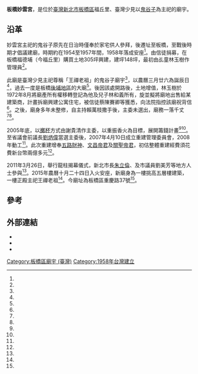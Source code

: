 {{coord|25.007769|121.461610|display=title}}
{{東亞廟宇
| name =板橋妙雲宮
| img =File:板橋妙雲宮.jpg
| img_capt = 
| image_width = 250px
| location = {{TWN}}[[新北市|新北市]][[板橋區_(台灣)|板橋區]]福丘里重慶路37號
| god =王禪老祖
| type = 
| struct = 
| open_year =1958年
| cere_date =農曆三月廿六
| cultural_collection= 
|}}
'''板橋妙雲宮'''，是位於[[臺灣|臺灣]][[新北市|新北市]][[板橋區_(台灣)|板橋區]]福丘里、臺灣少見以[[鬼谷子|鬼谷子]]為主祀的廟宇。
==沿革==

妙雲宮主祀的鬼谷子原先在日治時僅奉於家宅供人參拜，後遷址至板橋，至戰後時期才倡議建廟，時期約在1954至1957年間，1958年落成安座<ref name="袁志豪"/>。由信徒捐募，在板橋福德埔（今福丘里）購買土地305坪興建，建坪148坪，最初由乩童林玉樹作管理員<ref name="1973-06-10"/>。

此廟是臺灣少見主祀尊稱「王禪老祖」的鬼谷子廟宇<ref name="郭顏慧"/>，以農曆三月廿六為誕辰日<ref name="張力可2"/>，過去一度是板橋[[後埔_(新北市)|後埔地區]]的大廟<ref name="張力可1"/>。後因該處開路後，土地增值，林玉樹於1972年8月將廟產所有權移轉登記為他及兒子林和義所有，旋並擬將廟地出售給某建築商，計畫拆廟興建公寓住宅，被信徒蔡陳賽卿等獲悉，向法院指控該廟祝背信<ref name="1973-06-10"/>。之後，廟身多年未整修，自主持賴萬枝撒手後，主委未選出，廟務一落千丈<ref name="張力可2"/><ref name="張力可1"/>。

2005年底，以[[擲杯|擲杯]]方式由謝貴清作主委，以重振香火為目標，展開籌錢計畫<ref name="張力可2"/><ref name="張力可1"/>。至省議會前議長[[劉炳偉|劉炳偉]]當選主委後，2007年4月10日成立重建管理委員會，2008年動工<ref name="袁志豪"/>。此次重建增奉[[五路財神|五路財神]]、[[文昌帝君|文昌帝君]]及[[關聖帝君|關聖帝君]]，初估整體重建經費須花費新台幣兩億多元<ref name="郭顏慧"/>。

2011年3月26日，舉行龍柱揭幕儀式，新北市長[[朱立倫|朱立倫]]、及市議員劉美芳等地方人士參與<ref name="郭顏慧"/>。2015年農曆十月二十四日入火安座，新廟身為一樓挑高五層樓建築，一樓正殿主祀王禪老祖<ref name="袁志豪"/>。今廟址為板橋區重慶路37號<ref name="吳仁捷"/>。

== 參考 ==
{{Reflist|35em|refs =
<ref name="袁志豪">{{Cite news|url=https://udn.com/news/story/7320/5082451|title=天道盟前盟主「庫洛」接任妙雲宮主委 延續劉炳偉遺願|author=袁志豪|language=zh-tw|newspaper=聯合報|date=2020-12-10|accessdate=2020-12-27|archive-date=2020-12-10|archive-url=https://web.archive.org/web/20201210130652/https://udn.com/news/story/7320/5082451|dead-url=no}}</ref>


<ref name="郭顏慧">{{Cite news|url=https://news.ltn.com.tw/news/local/paper/479641|title=板橋妙雲宮重建 龍柱揭幕|author=郭顏慧|language=zh-tw|newspaper=自由時報|date=2011-03-27|accessdate=2020-12-27}}</ref>

<ref name="吳仁捷">{{Cite news|url=https://news.ltn.com.tw/news/society/breakingnews/2589381|title=板橋妙雲宮捐贈650顆住警器 弱勢住戶優先受惠|author=吳仁捷|language=zh-tw|newspaper=自由時報|date=2018-10-23|accessdate=2020-12-27|archive-date=2018-11-06|archive-url=https://web.archive.org/web/20181106210923/http://news.ltn.com.tw/news/society/breakingnews/2589381|dead-url=no}}</ref>

<ref name="1973-06-10">{{Cite news|url=|title=意圖侵占寺廟案 廟祝林玉樹父子 被法院分別判刑|author=|language=zh-tw|newspaper=聯合報|date=1973-06-10|accessdate=}}</ref>

<ref name="張力可1">{{Cite news|url=|title=廟宇擲筊賽獎品休旅車|author=張力可|language=zh-tw|newspaper=中國時報|date=2006-04-05|accessdate=}}</ref>

<ref name="張力可2">{{Cite news|url=|title=擲筊送車 好康逗相報|author=張力可|language=zh-tw|newspaper=中國時報|date=2006-04-23|accessdate=}}</ref>

}}
{{portal bar|臺北|道教|border=no}}

==外部連結==
*{{Official site|miawyungong.pixnet.net}}
*{{facebook|mygmyg37}}
*{{YouTube|c=UCK1ztpznDP4LFOo0aKTzvVg}}
[[Category:板橋區廟宇_(臺灣)|Category:板橋區廟宇 (臺灣)]]
[[Category:1958年台灣建立|Category:1958年台灣建立]]